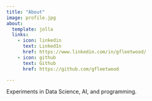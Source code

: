 ```yaml
---
title: "About"
image: profile.jpg
about:
  template: jolla
  links:
    - icon: linkedin
      text: LinkedIn
      href: https://www.linkedin.com/in/gfleetwood/
    - icon: github
      text: Github
      href: https://github.com/gfleetwood

---
```


Experiments in Data Science, AI, and programming.
